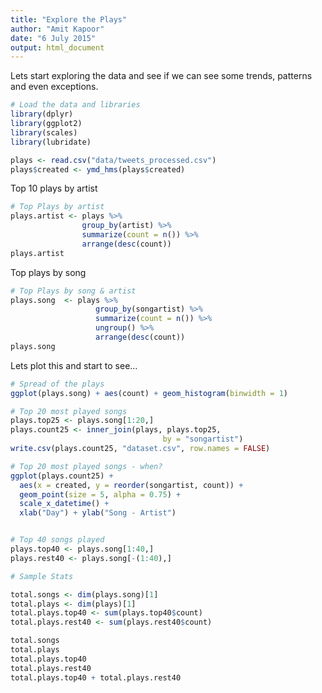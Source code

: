 ```yaml
---
title: "Explore the Plays"
author: "Amit Kapoor"
date: "6 July 2015"
output: html_document
---
```


Lets start exploring the data and see if we can see some trends, patterns and even exceptions.

```r
# Load the data and libraries
library(dplyr)
library(ggplot2)
library(scales)
library(lubridate)

plays <- read.csv("data/tweets_processed.csv")
plays$created <- ymd_hms(plays$created)
```

Top 10 plays by artist
```r
# Top Plays by artist
plays.artist <- plays %>%
                group_by(artist) %>%
                summarize(count = n()) %>%
                arrange(desc(count))
plays.artist
```

Top plays by song
```r
# Top Plays by song & artist
plays.song  <- plays %>%
                   group_by(songartist) %>%
                   summarize(count = n()) %>%
                   ungroup() %>%
                   arrange(desc(count))
plays.song
```

Lets plot this and start to see...

```r
# Spread of the plays
ggplot(plays.song) + aes(count) + geom_histogram(binwidth = 1)

# Top 20 most played songs
plays.top25 <- plays.song[1:20,]
plays.count25 <- inner_join(plays, plays.top25,
                                  by = "songartist")
write.csv(plays.count25, "dataset.csv", row.names = FALSE)

# Top 20 most played songs - when?
ggplot(plays.count25) + 
  aes(x = created, y = reorder(songartist, count)) +
  geom_point(size = 5, alpha = 0.75) + 
  scale_x_datetime() + 
  xlab("Day") + ylab("Song - Artist")


# Top 40 songs played
plays.top40 <- plays.song[1:40,]
plays.rest40 <- plays.song[-(1:40),]

# Sample Stats 

total.songs <- dim(plays.song)[1]
total.plays <- dim(plays)[1]
total.plays.top40 <- sum(plays.top40$count)
total.plays.rest40 <- sum(plays.rest40$count)

total.songs
total.plays
total.plays.top40
total.plays.rest40
total.plays.top40 + total.plays.rest40

```


















